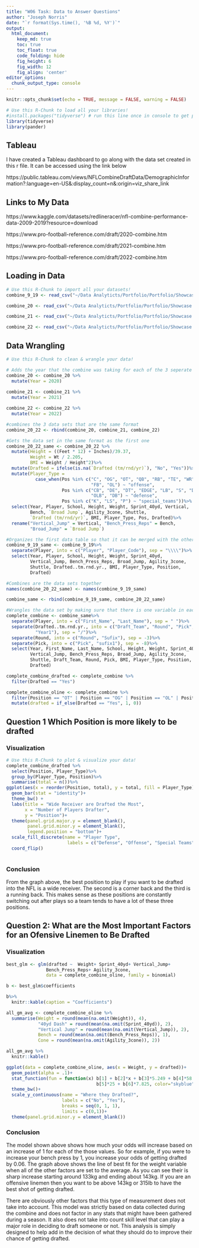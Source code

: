 ```yaml
---
title: "W06 Task: Data to Answer Questions"
author: "Joseph Norris"
date: "`r format(Sys.time(), '%B %d, %Y')`"
output:
  html_document:  
    keep_md: true
    toc: true
    toc_float: true
    code_folding: hide
    fig_height: 6
    fig_width: 12
    fig_align: 'center'
editor_options: 
  chunk_output_type: console
---
```


```r
knitr::opts_chunk$set(echo = TRUE, message = FALSE, warning = FALSE)
```

```r
# Use this R-Chunk to load all your libraries!
#install.packages("tidyverse") # run this line once in console to get package
library(tidyverse)
library(pander)
```


## Tableau 

I have created a Tableau dashboard to go along with the data set created in this r file. It can be accessed using the link below 

https://public.tableau.com/views/NFLCombineDraftData/DemographicInformation?:language=en-US&:display_count=n&:origin=viz_share_link 


## Links to My Data

https://www.kaggle.com/datasets/redlineracer/nfl-combine-performance-data-2009-2019?resource=download
    
https://www.pro-football-reference.com/draft/2020-combine.htm
  
https://www.pro-football-reference.com/draft/2021-combine.htm  
    
https://www.pro-football-reference.com/draft/2022-combine.htm


## Loading in Data

```r
# Use this R-Chunk to import all your datasets!
combine_9_19 <- read_csv("~/Data Analyticts/Portfolio/Portfolio/Showcase Projects/NFL_combine/Data/NFL.csv")

combine_20 <- read_csv("~/Data Analyticts/Portfolio/Portfolio/Showcase Projects/NFL_combine/Data//2020_NFL_Combine_Data.csv")

combine_21 <- read_csv("~/Data Analyticts/Portfolio/Portfolio/Showcase Projects/NFL_combine/Data/2021_NFL_Combine_Data.csv")

combine_22 <- read_csv("~/Data Analyticts/Portfolio/Portfolio/Showcase Projects/NFL_combine/Data/2022_NFL_Combine_Data.csv")
```


## Data Wrangling

```r
# Use this R-Chunk to clean & wrangle your data!

# Adds the year that the combine was taking for each of the 3 seperate year datasets 
combine_20 <- combine_20 %>%
  mutate(Year = 2020)
  
combine_21 <- combine_21 %>%
  mutate(Year = 2021)

combine_22 <- combine_22 %>%
  mutate(Year = 2022)

#combines the 3 data sets that are the same format
combine_20_22 <- rbind(combine_20, combine_21, combine_22) 

#Gets the data set in the same format as the first one
combine_20_22_same <- combine_20_22 %>%
  mutate(Height = ((Feet * 12) + Inches)/39.37,
         Weight = Wt / 2.205,
         BMI = Weight / Height^2)%>%
  mutate(Drafted = ifelse(is.na(`Drafted (tm/rnd/yr)`), "No", "Yes"))%>%
  mutate(Player_Type = 
           case_when(Pos %in% c("C", "OG", "OT", "QB", "RB", "TE", "WR",
                                "FB", "OL") ~ "offense", 
                     Pos %in% c("CB", "DE", "DT", "EDGE", "LB", "S", "DL",
                                "OLB", "DB") ~ "defense",
                     Pos %in% c("K", "LS", "P") ~ "special_teams"))%>%
  select(Year, Player, School, Height, Weight, Sprint_40yd, Vertical,
         Bench, `Broad Jump`, Agility_3cone, Shuttle, 
         `Drafted (tm/rnd/yr)`, BMI, Player_Type, Pos, Drafted)%>%
  rename("Vertical_Jump" = Vertical, "Bench_Press_Reps" = Bench, 
         "Broad_Jump" = `Broad Jump`)

#Organizes the first data table so that it can be merged with the other ones
combine_9_19_same <- combine_9_19%>%
  separate(Player, into = c("Player", "Player_Code"), sep = "\\\\")%>%
  select(Year, Player, School, Height, Weight, Sprint_40yd, 
         Vertical_Jump, Bench_Press_Reps, Broad_Jump, Agility_3cone,
         Shuttle, Drafted..tm.rnd.yr., BMI, Player_Type, Position,
         Drafted)

#Combines are the data sets together
names(combine_20_22_same) <- names(combine_9_19_same) 

combine_same <- rbind(combine_9_19_same, combine_20_22_same)

#Wrangles the data set by making sure that there is one variable in each column
complete_combine <- combine_same%>%
  separate(Player, into = c("First_Name", "Last_Name"), sep = " ")%>%
  separate(Drafted..tm.rnd.yr., into = c("Draft_Team", "Round", "Pick",
           "Year1"), sep = "/")%>%
  separate(Round, into = c("Round", "Sufix"), sep = -3)%>%
  separate(Pick, into = c("Pick", "sufix1"), sep = -8)%>%
  select(Year, First_Name, Last_Name, School, Height, Weight, Sprint_40yd,
         Vertical_Jump, Bench_Press_Reps, Broad_Jump, Agility_3cone,
         Shuttle, Draft_Team, Round, Pick, BMI, Player_Type, Position,
         Drafted)

complete_combine_drafted <- complete_combine %>%
  filter(Drafted == "Yes")

complete_combine_oline <- complete_combine %>%
  filter(Position == "OT" | Position == "OG" | Position == "OL" | Position == "c")%>%
  mutate(drafted = if_else(Drafted == "Yes", 1, 0))

```


## Question 1 Which Position is more likely to be drafted

### Visualization

```r
# Use this R-Chunk to plot & visualize your data!
complete_combine_drafted %>%
  select(Position, Player_Type)%>%
  group_by(Player_Type, Position)%>%
  summarise(total = n())%>%
ggplot(aes(x = reorder(Position, total), y = total, fill = Player_Type))+
  geom_bar(stat = "identity")+
  theme_bw() +
  labs(title = "Wide Receiver are Drafted the Most",
       x = "Number of Players Drafter",
       y = "Position")+
  theme(panel.grid.major.y = element_blank(), 
        panel.grid.minor.y = element_blank(),
        legend.position = "bottom")+
  scale_fill_discrete(name = "Player Type", 
                       labels = c("Defense", "Offense", "Special Teams"))+
  coord_flip()
   


```

### Conclusion

  From the graph above, the best position to play if you want to be drafted into the NFL is a wide receiver. The second is a corner back and the third is a running back. This makes sense as these positions are constantly switching out after plays so a team tends to have a lot of these three positions. 

## Question 2: What are the Most Important Factors for an Ofensive Linemen to Be Drafted

### Visualization

```r
best_glm <- glm(drafted ~  Weight+ Sprint_40yd+ Vertical_Jump+
               Bench_Press_Reps+ Agility_3cone,
               data = complete_combine_oline, family = binomial)

b <- best_glm$coefficients

b%>%
  knitr::kable(caption = "Coefficients")

all_gm_avg <- complete_combine_oline %>%
  summarise(Weight = round(mean(na.omit(Weight)), 4),
            "40yd Dash" = round(mean(na.omit(Sprint_40yd)), 2),
            "Vertical Jump" = round(mean(na.omit(Vertical_Jump)), 2),
            Bench = round(mean(na.omit(Bench_Press_Reps)), 1),
            Cone = round(mean(na.omit(Agility_3cone)), 2))

all_gm_avg %>%
  knitr::kable()

```


```r
ggplot(data = complete_combine_oline, aes(x = Weight, y = drafted))+
  geom_point(alpha = .1)+
  stat_function(fun = function(x) b[1] + b[2]*x + b[3]*5.249 + b[4]*58.726 +
                                  b[5]*25 + b[6]*7.825, color="skyblue")+
  theme_bw()+
  scale_y_continuous(name = "Where they Drafted?",
                     labels = c("No", "Yes"),
                     breaks = seq(0, 1, 1),
                     limits = c(0,1))+
  theme(panel.grid.minor.y = element_blank())
```



### Conclusion

  The model shown above shows how much your odds will increase based on an increase of 1 for each of the those values. So for example, if you were to increase your bench press by 1, you increase your odds of getting drafted by 0.06. The graph above shows the line of best fit for the weight variable when all of the other factors are set to the average. As you can see their is sharp increase starting around 133kg and ending about 143kg. If you are an offensive linemen then you want to be above 143kg or 315lb to have the best shot of getting drafted.
  
  There are obviously other factors that this type of measurement does not take into account. This model was strictly based on data collected during the combine and does not factor in any stats that might have been gathered during a season. It also does not take into count skill level that can play a major role in deciding to draft someone or not. This analysis is simply designed to help add in the decision of what they should do to improve their chance of getting drafted. 
  

